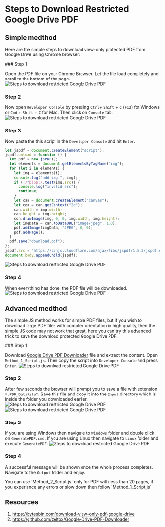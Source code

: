 
# Steps to Download Restricted Google Drive PDF

## Simple medthod

Here are the simple steps to download view-only protected PDF from Google Drive using Chrome browser:

<Steps>
### Step 1

Open the PDF file on your Chrome Browser. Let the file load completely and scroll to the bottom of the page.
![Steps to download restricted Google Drive PDF](/assets/230304_2057/01.png)

### Step 2

Now open `Developer Console` by pressing `Ctrl`+ `Shift` + `C` (`F12`) for Windows or `Cmd` + `Shift` + `C` for Mac. Then click on `Console` tab.
![Steps to download restricted Google Drive PDF](/assets/230304_2057/02.png)

### Step 3

Now paste the this script in the `Developer Console` and hit `Enter`.

```js copy
let jspdf = document.createElement("script");
jspdf.onload = function () {
  let pdf = new jsPDF();
  let elements = document.getElementsByTagName("img");
  for (let i in elements) {
    let img = elements[i];
    console.log("add img ", img);
    if (!/^blob:/.test(img.src)) {
      console.log("invalid src");
      continue;
    }
    let can = document.createElement("canvas");
    let con = can.getContext("2d");
    can.width = img.width;
    can.height = img.height;
    con.drawImage(img, 0, 0, img.width, img.height);
    let imgData = can.toDataURL("image/jpeg", 1.0);
    pdf.addImage(imgData, "JPEG", 0, 0);
    pdf.addPage();
  }
  pdf.save("download.pdf");
};
jspdf.src = "https://cdnjs.cloudflare.com/ajax/libs/jspdf/1.5.3/jspdf.debug.js";
document.body.appendChild(jspdf);
```

![Steps to download restricted Google Drive PDF](/assets/230304_2057/03.png)

### Step 4

When everything has done, the PDF file will be downloaded.
![Steps to download restricted Google Drive PDF](/assets/230304_2057/04.png)

</Steps>

## Advanced medthod

The simple JS method works for simple PDF files, but if you wish to download large PDF files with complex orientation in high quality, then the simple JS code may not work that great, here you can try this advanced trick to save the download protected Google Drive PDF.

<Steps>
### Step 1

Download [Google Drive PDF Downloader](https://github.com/zeltox/Google-Drive-PDF-Downloader/archive/refs/heads/master.zip) file and extract the content. Open `Method_1_Script.js`. Then copy the script into `Developer Console` and press `Enter`.
![Steps to download restricted Google Drive PDF](/assets/230304_2057/05.png)

### Step 2

After few seconds the browser will prompt you to save a file with extension `*.PDF_DataFile"`. Save this file and copy it into the `Input` directory which is inside the folder you downloaded earlier.
![Steps to download restricted Google Drive PDF](/assets/230304_2057/06.png)
![Steps to download restricted Google Drive PDF](/assets/230304_2057/07.png)

### Step 3

If you are using Windows then navigate to `Windows` folder and double click on `GeneratePDF.cmd`. If you are using Linux then navigate to `Linux` folder and execute `GeneratePDF`.
![Steps to download restricted Google Drive PDF](/assets/230304_2057/08.png)

### Step 4

A successful message will be shown once the whole process completes. Navigate to the `Output` folder and enjoy.

</Steps>

<Callout type="info" emoji="💡">
  You can use `Method_2_Script.js` only for PDF with less than 20 pages, if you
  experience any errors or slow down then follow `Method_1_Script.js`
</Callout>

## Resources

1. https://bytesbin.com/download-view-only-pdf-google-drive
1. https://github.com/zeltox/Google-Drive-PDF-Downloader
